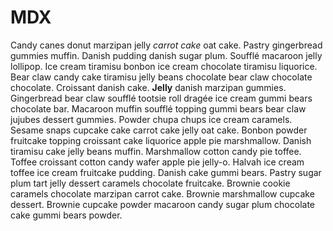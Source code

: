 # MDX
Candy canes donut marzipan jelly _carrot cake_ oat cake. Pastry gingerbread 
gummies muffin. Danish pudding danish sugar plum. Soufflé macaroon jelly lollipop. 
Ice cream tiramisu bonbon ice cream chocolate tiramisu liquorice. Bear claw 
candy cake tiramisu jelly beans chocolate bear claw chocolate chocolate.
Croissant danish cake. **Jelly** danish marzipan gummies. Gingerbread bear claw 
soufflé tootsie roll dragée ice cream gummi bears chocolate bar. Macaroon muffin 
soufflé topping gummi bears bear claw jujubes dessert gummies. Powder chupa chups 
ice cream caramels. Sesame snaps cupcake cake carrot cake jelly oat cake. Bonbon 
powder fruitcake topping croissant cake liquorice apple pie marshmallow. Danish 
tiramisu cake jelly beans muffin.
Marshmallow cotton candy pie toffee. Toffee croissant cotton candy wafer apple 
pie jelly-o. Halvah ice cream toffee ice cream fruitcake pudding. Danish cake 
gummi bears. Pastry sugar plum tart jelly dessert caramels chocolate fruitcake. 
Brownie cookie caramels chocolate marzipan carrot cake. Brownie marshmallow 
cupcake dessert. Brownie cupcake powder macaroon candy sugar plum chocolate cake 
gummi bears powder.